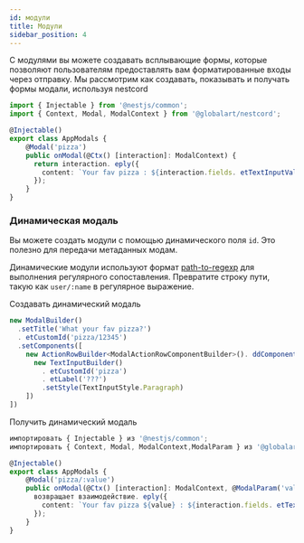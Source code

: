 ```yaml
---
id: модули
title: Модули
sidebar_position: 4
---
```


С модулями вы можете создавать всплывающие формы, которые позволяют пользователям предоставлять вам форматированные входы через отправку. Мы рассмотрим как создавать, показывать и получать формы модали, используя nestcord

```typescript title="src/app.modals.ts"
import { Injectable } from '@nestjs/common';
import { Context, Modal, ModalContext } from '@globalart/nestcord';

@Injectable()
export class AppModals {
    @Modal('pizza')
    public onModal(@Ctx() [interaction]: ModalContext) {
      return interaction. eply({
        content: `Your fav pizza : ${interaction.fields. etTextInputValue('pizza')}`
      });
    }
}
```

### Динамическая модаль

Вы можете создать модули с помощью динамического поля `id`. Это полезно для передачи метаданных модам.

Динамические модули используют формат [path-to-regexp](https://www.npmjs.com/package/path-to-regexp) для выполнения регулярного сопоставления. Превратите строку пути, такую как `user/:name` в регулярное выражение.

Создавать динамический модаль

```typescript
new ModalBuilder()
  .setTitle('What your fav pizza?')
  . etCustomId('pizza/12345')
  .setComponents([
    new ActionRowBuilder<ModalActionRowComponentBuilder>(). ddComponents([
      new TextInputBuilder()
        . etCustomId('pizza')
        . etLabel('???')
        .setStyle(TextInputStyle.Paragraph)
    ])
])
```

Получить динамический модаль

```typescript title="src/app.modals.ts"
импортировать { Injectable } из '@nestjs/common';
импортировать { Context, Modal, ModalContext,ModalParam } из '@globalart/nestcord';

@Injectable()
export class AppModals {
    @Modal('pizza/:value')
    public onModal(@Ctx() [interaction]: ModalContext, @ModalParam('value') значение: string) {
      возвращает взаимодействие. eply({
        content: `Your fav pizza ${value} : ${interaction.fields. etTextInputValue('pizza')}`
      });
    }
}
```
